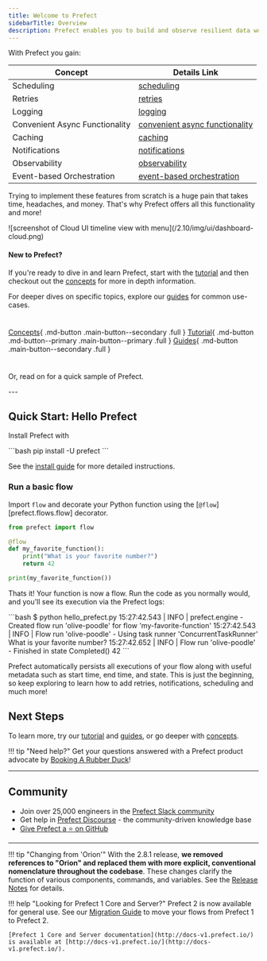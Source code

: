 ```yaml
---
title: Welcome to Prefect
sidebarTitle: Overview
description: Prefect enables you to build and observe resilient data workflows so that you can understand, react to, and recover from unexpected changes. It's the easiest way to transform any Python function into a unit of work that can be observed and orchestrated. Just bring your Python code, sprinkle in a few decorators, and go!
---
```




With Prefect you gain:

| Concept                      | Details Link                                         |
|------------------------------|------------------------------------------------------|
| Scheduling                   | [scheduling](/2.10/concepts/schedules)                    |
| Retries                      | [retries](/2.10/concepts/tasks/#task-arguments)           |
| Logging                      | [logging](/2.10/guides/logs/)                           |
| Convenient Async Functionality | [convenient async functionality](/2.10/concepts/task-runners/#task-runners) |
| Caching                      | [caching](/2.10/concepts/tasks/#caching)                  |
| Notifications                | [notifications](/2.10/cloud/automations/)                 |
| Observability                | [observability](/2.10/cloud/overview/)                    |
| Event-based Orchestration   | [event-based orchestration](/2.10/cloud/webhooks/)        |

Trying to implement these features from scratch is a huge pain that takes time, headaches, and money. That's why Prefect offers all this functionality and more!

<Frame caption="Prefect UI">![screenshot of Cloud UI timeline view with menu](/2.10/img/ui/dashboard-cloud.png)</Frame>


#### New to Prefect?
If you're ready to dive in and learn Prefect, start with the [tutorial](/2.10/tutorial/) and then checkout out the [concepts](/2.10/concepts/index/) for more in depth information.

For deeper dives on specific topics, explore our [guides](guides/index/) for common use-cases. <div style="height: 10px"></div>

[Concepts](/2.10/concepts)\{ .md-button .main-button--secondary .full } [Tutorial](/2.10/tutorial/)\{ .md-button .md-button--primary .main-button--primary .full }  [Guides](guides)\{ .md-button .main-button--secondary .full }

<div style="height: 10px"></div>
<p>Or, read on for a quick sample of Prefect.</p>
---

## Quick Start: Hello Prefect

Install Prefect with 

<div class="terminal">
```bash
pip install -U prefect
```
</div>

See the [install guide](/2.10/getting-started/installation/) for more detailed instructions.

### Run a basic flow

Import `flow` and decorate your Python function using the [`@flow`][prefect.flows.flow] decorator.

```python hl_lines="1 3"
from prefect import flow

@flow
def my_favorite_function():
    print("What is your favorite number?")
    return 42

print(my_favorite_function())
```

Thats it! Your function is now a flow. Run the code as you normally would, and you'll see its execution via the Prefect logs:

<div class="terminal">
```bash
$ python hello_prefect.py
15:27:42.543 | INFO    | prefect.engine - Created flow run 'olive-poodle' for flow 'my-favorite-function'
15:27:42.543 | INFO    | Flow run 'olive-poodle' - Using task runner 'ConcurrentTaskRunner'
What is your favorite number?
15:27:42.652 | INFO    | Flow run 'olive-poodle' - Finished in state Completed()
42
```
</div>

Prefect automatically persists all executions of your flow along with useful metadata such as start time, end time, and state. This is just the beginning, so keep exploring to learn how to add retries, notifications, scheduling and much more!

## Next Steps
To learn more, try our [tutorial](/2.10/tutorial) and [guides](/2.10/guides), or go deeper with [concepts](/2.10/concepts).

!!! tip "Need help?"
    Get your questions answered with a Prefect product advocate by [Booking A Rubber Duck](https://calendly.com/prefect-experts/prefect-product-advocates?utm_campaign=prefect_docs_cloud&utm_content=prefect_docs&utm_medium=docs&utm_source=dpcs)!

---

## Community

- Join over 25,000 engineers in the [Prefect Slack community](https://prefect.io/slack)
- Get help in [Prefect Discourse](https://discourse.prefect.io/) - the community-driven knowledge base
- [Give Prefect a ⭐️ on GitHub](https://github.com/PrefectHQ/prefect)

---

!!! tip "Changing from 'Orion'"
    With the 2.8.1 release, **we removed references to "Orion" and replaced them with more explicit, conventional nomenclature throughout the codebase**. These changes clarify the function of various components, commands, and variables. See the [Release Notes](https://github.com/PrefectHQ/prefect/blob/main/RELEASE-NOTES.md#release-281) for details.

!!! help "Looking for Prefect 1 Core and Server?"
    Prefect 2 is now available for general use. See our [Migration Guide](guides/migration-guide/) to move your flows from Prefect 1 to Prefect 2.

    [Prefect 1 Core and Server documentation](http://docs-v1.prefect.io/) is available at [http://docs-v1.prefect.io/](http://docs-v1.prefect.io/).
